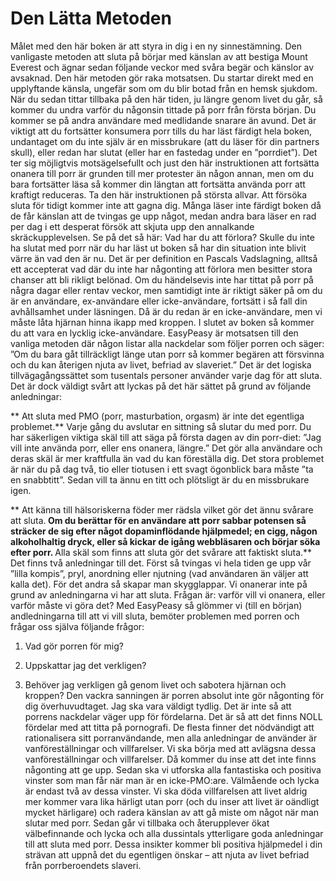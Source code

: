 # Den Lätta Metoden
Målet med den här boken är att styra in dig i en ny sinnestämning. Den vanligaste metoden att sluta på börjar med känslan av att bestiga Mount Everest och ägnar sedan följande veckor med svåra begär och känslor av avsaknad. Den här metoden gör raka motsatsen. Du startar direkt med en upplyftande känsla, ungefär som om du blir botad från en hemsk sjukdom.  När du sedan tittar tillbaka på den här tiden, ju längre genom livet du går, så kommer du undra varför du någonsin tittade på porr från första början. Du kommer se på andra användare med medlidande snarare än avund.
Det är viktigt att du fortsätter konsumera porr tills du har läst färdigt hela boken, undantaget om du inte själv är en missbrukare (att du läser för din partners skull), eller redan har slutat (eller har en fastedag under en ”porrdiet”). Det ter sig möjligtvis motsägelsefullt och just den här instruktionen att fortsätta onanera till porr är grunden till mer protester än någon annan, men om du bara fortsätter läsa så kommer din längtan att fortsätta använda porr att kraftigt reduceras. Ta den här instruktionen på största allvar. 
Att försöka sluta för tidigt kommer inte att gagna dig.
Många läser inte färdigt boken då de får känslan att de tvingas ge upp något, medan andra bara läser en rad per dag i ett desperat försök att skjuta upp den annalkande skräckupplevelsen. Se på det så här: Vad har du att förlora? 
Skulle du inte ha slutat med porr när du har läst ut boken så har din situation inte blivit värre än vad den är nu. Det är per definition en Pascals Vadslagning, alltså ett accepterat vad där du inte har någonting att förlora men besitter stora chanser att bli rikligt belönad.
Om du händelsevis inte har tittat på porr på några dagar eller rentav veckor, men samtidigt inte är riktigt säker på om du är en användare, ex-användare eller icke-användare, fortsätt i så fall din avhållsamhet under läsningen. Då är du redan är en icke-användare, men vi måste låta hjärnan hinna ikapp med kroppen. I slutet av boken så kommer du att vara en lycklig icke-användare. 
EasyPeasy är motsatsen till den vanliga metoden där någon listar alla nackdelar som följer porren och säger:
”Om du bara gåt tillräckligt länge utan porr så kommer begären att försvinna och du kan återigen njuta av livet, befriad av slaveriet.”
Det är det logiska tillvägagångssättet som tusentals personer använder varje dag för att sluta. Det är dock väldigt svårt att lyckas på det här sättet på grund av följande anledningar:

** Att sluta med PMO (porr, masturbation, orgasm) är inte det egentliga problemet.**
Varje gång du avslutar en sittning så slutar du med porr. Du har säkerligen viktiga skäl till att säga på första dagen av din porr-diet: ”Jag vill inte använda porr, eller ens onanera, längre.” Det gör alla användare och deras skäl är mer kraftfulla än vad du kan föreställa dig. Det stora problemet är när du på dag två, tio eller tiotusen i ett svagt ögonblick bara måste ”ta en snabbtitt”. Sedan vill ta ännu en titt och plötsligt är du en missbrukare igen.

** Att känna till hälsoriskerna föder mer rädsla vilket gör det ännu svårare att sluta.**
Om du berättar för en användare att porr sabbar potensen så sträcker de sig efter något dopaminflödande hjälpmedel; en cigg, någon alkoholhaltig dryck, eller så kickar de igång webbläsaren och börjar söka efter porr.
** Alla skäl som finns att sluta gör det svårare att faktiskt sluta.**
Det finns två anledningar till det. Först så tvingas vi hela tiden ge upp vår ”lilla kompis”, pryl, anordning eller njutning (vad användaren än väljer att kalla det). För det andra så skapar man skygglappar. Vi onanerar inte på grund av anledningarna vi har att sluta. Frågan är: varför vill vi onanera, eller varför måste vi göra det?
Med EasyPeasy så glömmer vi (till en början) andledningarna till att vi vill sluta, bemöter problemen med porren och frågar oss själva följande frågor:

1.  Vad gör porren för mig?

2.  Uppskattar jag det verkligen?
3.  Behöver jag verkligen gå genom livet och sabotera hjärnan och kroppen?
Den vackra sanningen är porren absolut inte gör någonting för dig överhuvudtaget. Jag ska vara väldigt tydlig. Det är inte så att porrens nackdelar väger upp för fördelarna. Det är så att det finns NOLL fördelar med att titta på pornografi.
De flesta finner det nödvändigt att rationalisera sitt porranvändande, men alla anledningar de använder är vanföreställningar och villfarelser.
Vi ska börja med att avlägsna dessa vanföreställningar och villfarelser. Då kommer du inse att det inte finns någonting att ge upp. Sedan ska vi utforska alla fantastiska och positiva vinster som man får när man är en icke-PMO:are. Välmående och lycka är endast två av dessa vinster. Vi ska döda villfarelsen att livet aldrig mer kommer vara lika härligt utan porr (och du inser att livet är oändligt mycket härligare) och radera känslan av att gå miste om något när man slutar med porr.  Sedan går vi tillbaka och återupplever ökat välbefinnande och lycka och alla dussintals ytterligare goda anledningar till att sluta med porr. Dessa insikter kommer bli positiva hjälpmedel i din strävan att uppnå det du egentligen önskar – att njuta av livet befriad från porrberoendets slaveri.

